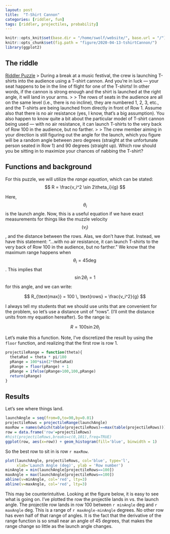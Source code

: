 ```yaml
---
layout: post
title:  "T-Shirt Cannon"
categories: [riddler, fun]
tags: [riddler, projectiles, probability]
---
```

```r
knitr::opts_knit$set(base.dir = "/home/swolf/website/", base.url = "/")
knitr::opts_chunk$set(fig.path = "figure/2020-04-13-tshirtCannon/")
library(ggplot2)
```

## The riddle
[Riddler Puzzle](https://fivethirtyeight.com/features/can-you-catch-the-free-t-shirt/)
> During a break at a music festival, the crew is launching T-shirts into the audience using a T-shirt cannon. And you’re in luck — your seat happens to be in the line of flight for one of the T-shirts! In other words, if the cannon is strong enough and the shirt is launched at the right angle, it will land in your arms.
>
> The rows of seats in the audience are all on the same level (i.e., there is no incline), they are numbered 1, 2, 3, etc., and the T-shirts are being launched from directly in front of Row 1. Assume also that there is no air resistance (yes, I know, that’s a big assumption). You also happen to know quite a bit about the particular model of T-shirt cannon being used — with no air resistance, it can launch T-shirts to the very back of Row 100 in the audience, but no farther.
> 
> The crew member aiming in your direction is still figuring out the angle for the launch, which you figure will be a random angle between zero degrees (straight at the unfortunate person seated in Row 1) and 90 degrees (straight up). Which row should you be sitting in to maximize your chances of nabbing the T-shirt?

## Functions and background
For this puzzle, we will utilize the _range equation_, which can be stated:
$$
R = \frac{v_i^2 \sin 2\theta_i}{g}
$$

Here, $$\theta_i$$ is the launch angle.  Now, this is a useful equation if we have exact measurements for things like the muzzle velocity $$(v_i)$$, and the distance between the rows.  Alas, we don't have that.  Instead, we have this statement:  "...with no air resistance, it can launch T-shirts to the very back of Row 100 in the audience, but no farther."  We know that the maximum range happens when $$\theta_i = 45 \deg$$.  This implies that $$\sin 2\theta_i = 1$$ for this angle, and we can write:

$$
R_{\text{max}} = 100 \, \text{rows} = \frac{v_i^2}{g}
$$

I always tell my students that we should use units that are convenient for the problem, so let's use a distance unit of "rows".  (I'll omit the distance units from my equation hereafter).  So the range is:

$$
R = 100 \sin 2\theta_i
$$

Let's make this a function.  Note, I've discretized the result by using the `floor` function, and realizing that the first row is row 1.
```r
projectileRange = function(theta){
  thetaRad = theta * pi/180
  pRange = 100*sin(2*thetaRad)
  pRange = floor(pRange) + 1
  pRange = ifelse(pRange>100,100,pRange)
  return(pRange)
}
```

## Results
Let's see where things land.  
```r
launchAngle = seq(from=0,to=90,by=0.01)
projectileRows = projectileRange(launchAngle)
maxRow = names(which(table(projectileRows)==max(table(projectileRows))))
row = data.frame('row'=projectileRows)
#hist(projectileRows,breaks=c(0,101),freq=TRUE)
ggplot(row, aes(x=row)) + geom_histogram(fill='blue', binwidth = 1)
```

So the best row to sit in is row `r maxRow`.  

```r
plot(launchAngle, projectileRows, col='blue', type='l', 
     xlab='Launch Angle (deg)', ylab = 'Row number')
minAngle = min(launchAngle[projectileRows==100])
maxAngle = max(launchAngle[projectileRows==100])
abline(v=minAngle, col='red', lty=3)
abline(v=maxAngle, col='red', lty=3)
```

This may be counterintuitive.  Looking at the figure below, it is easy to see what is going on.  I've plotted the row the projectile lands in vs. the launch angle.  The projectile row lands in row 100 between `r minAngle` deg and `r maxAngle` deg.  This is a range of `r maxAngle-minAngle` degrees.  No other row has even half of that range of angles.  It is the fact that the derivative of the range function is so small near an angle of 45 degrees, that makes the range change so little as the launch angle changes.

